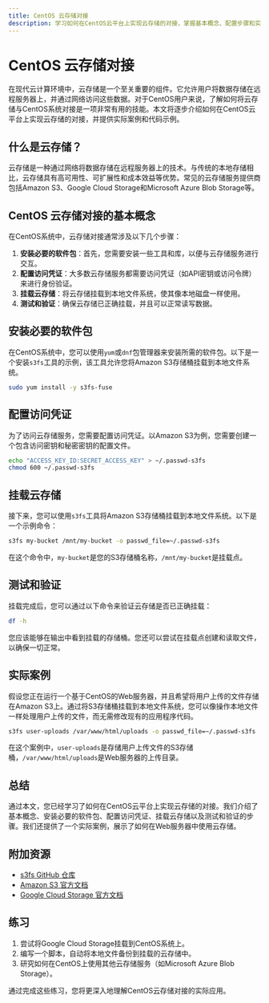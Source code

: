 ```yaml
---
title: CentOS 云存储对接
description: 学习如何在CentOS云平台上实现云存储的对接，掌握基本概念、配置步骤和实际应用场景。
---
```


# CentOS 云存储对接

在现代云计算环境中，云存储是一个至关重要的组件。它允许用户将数据存储在远程服务器上，并通过网络访问这些数据。对于CentOS用户来说，了解如何将云存储与CentOS系统对接是一项非常有用的技能。本文将逐步介绍如何在CentOS云平台上实现云存储的对接，并提供实际案例和代码示例。

## 什么是云存储？

云存储是一种通过网络将数据存储在远程服务器上的技术。与传统的本地存储相比，云存储具有高可用性、可扩展性和成本效益等优势。常见的云存储服务提供商包括Amazon S3、Google Cloud Storage和Microsoft Azure Blob Storage等。

## CentOS 云存储对接的基本概念

在CentOS系统中，云存储对接通常涉及以下几个步骤：

1. **安装必要的软件包**：首先，您需要安装一些工具和库，以便与云存储服务进行交互。
2. **配置访问凭证**：大多数云存储服务都需要访问凭证（如API密钥或访问令牌）来进行身份验证。
3. **挂载云存储**：将云存储挂载到本地文件系统，使其像本地磁盘一样使用。
4. **测试和验证**：确保云存储已正确挂载，并且可以正常读写数据。

## 安装必要的软件包

在CentOS系统中，您可以使用`yum`或`dnf`包管理器来安装所需的软件包。以下是一个安装`s3fs`工具的示例，该工具允许您将Amazon S3存储桶挂载到本地文件系统。

```bash
sudo yum install -y s3fs-fuse
```

## 配置访问凭证

为了访问云存储服务，您需要配置访问凭证。以Amazon S3为例，您需要创建一个包含访问密钥和秘密密钥的配置文件。

```bash
echo "ACCESS_KEY_ID:SECRET_ACCESS_KEY" > ~/.passwd-s3fs
chmod 600 ~/.passwd-s3fs
```

## 挂载云存储

接下来，您可以使用`s3fs`工具将Amazon S3存储桶挂载到本地文件系统。以下是一个示例命令：

```bash
s3fs my-bucket /mnt/my-bucket -o passwd_file=~/.passwd-s3fs
```

在这个命令中，`my-bucket`是您的S3存储桶名称，`/mnt/my-bucket`是挂载点。

## 测试和验证

挂载完成后，您可以通过以下命令来验证云存储是否已正确挂载：

```bash
df -h
```

您应该能够在输出中看到挂载的存储桶。您还可以尝试在挂载点创建和读取文件，以确保一切正常。

## 实际案例

假设您正在运行一个基于CentOS的Web服务器，并且希望将用户上传的文件存储在Amazon S3上。通过将S3存储桶挂载到本地文件系统，您可以像操作本地文件一样处理用户上传的文件，而无需修改现有的应用程序代码。

```bash
s3fs user-uploads /var/www/html/uploads -o passwd_file=~/.passwd-s3fs
```

在这个案例中，`user-uploads`是存储用户上传文件的S3存储桶，`/var/www/html/uploads`是Web服务器的上传目录。

## 总结

通过本文，您已经学习了如何在CentOS云平台上实现云存储的对接。我们介绍了基本概念、安装必要的软件包、配置访问凭证、挂载云存储以及测试和验证的步骤。我们还提供了一个实际案例，展示了如何在Web服务器中使用云存储。

## 附加资源

- [s3fs GitHub 仓库](https://github.com/s3fs-fuse/s3fs-fuse)
- [Amazon S3 官方文档](https://docs.aws.amazon.com/s3/index.html)
- [Google Cloud Storage 官方文档](https://cloud.google.com/storage/docs)

## 练习

1. 尝试将Google Cloud Storage挂载到CentOS系统上。
2. 编写一个脚本，自动将本地文件备份到挂载的云存储中。
3. 研究如何在CentOS上使用其他云存储服务（如Microsoft Azure Blob Storage）。

通过完成这些练习，您将更深入地理解CentOS云存储对接的实际应用。